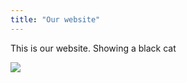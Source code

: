 ```yaml
---
title: "Our website"
---
```


This is our website. Showing a black cat

![](https://media.istockphoto.com/id/816253988/photo/homeless-cat-on-the-street.jpg?s=612x612&w=0&k=20&c=v-Qe0vFAocosf_OmipvzYKZT61WEOq5tgkM-n9as_C4=)
